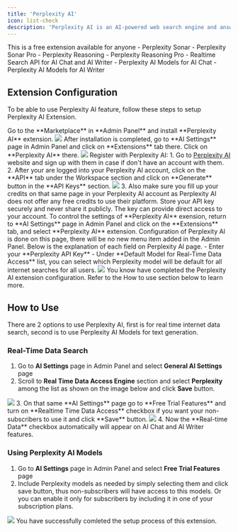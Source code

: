 ```yaml
---
title: 'Perplexity AI'
icon: list-check
description: 'Perplexity AI is an AI-powered web search engine and answer engine that uses advanced language models to interpret natural language queries, search the internet in real time, and generate concise, cited answers in a conversational format'
---
```


<Check>
This is a free extension available for anyone
</Check>

<Card title="Included Perplexity Models" >
- Perplexity Sonar
- Perplexity Sonar Pro
- Perplexity Reasoning
- Perplexity Reasoning Pro
</Card>

<Card title="Supported features in Davinci AI" >
- Realtime Search API for AI Chat and AI Writer
- Perplexity AI Models for AI Chat
- Perplexity AI Models for AI Writer
</Card>

## Extension Configuration
To be able to use Perplexity AI feature, follow these steps to setup Perplexity AI Extension.

<Steps>
  <Step title="Step 1">
    Go to the **Marketplace** in **Admin Panel** and install **Perplexity AI** extension.     
    <img src="/images/extensions/perplexity/perplexity-1.png" />    
  </Step>
  <Step title="Step 2">
    After installation is completed, go to **AI Settings** page in Admin Panel and click on **Extensions** tab there. Click on **Perplexity AI** there. 
    <img src="/images/extensions/perplexity/perplexity-2.png" />
  </Step>
  <Step title="Step 3">
    Register with Perplexity AI:
    1. Go to <a href="https://www.perplexity.ai/" target="_blank">Perplexity AI</a> website and sign up with them in case if don't have an account with them.
    2. After your are logged into your Perplexity AI account, click on the **API** tab under the Workspace section and click on **Generate** button in the **API Keys** section. 
        <img src="/images/extensions/perplexity/perplexity-4.png" />
    3. Also make sure you fill up your credits on that same page in your Perplexity AI account as Perplexity AI does not offer any free credits to use their platform. 
        <Note>Store your API key securely and never share it publicly. The key can provide direct access to your account.</Note>
  </Step>
   <Step title="Step 4">
    To control the settings of **Perplexity AI** exension, return to **AI Settings** page in Admin Panel and click on the **Extensions** tab, and select **Perplexity AI** extension.
    Configuration of Perplexity AI is done on this page, there will be no new menu item added in the Admin Panel. Below is the explanation of each field on Perplexity AI page. 
    - Enter your **Perplexity API Key**
    - Under **Default Model for Real-Time Data Access** list, you can select which Perplexity model will be default for all internet searches for all users.  
    <img src="/images/extensions/perplexity/perplexity-3.png" />
  </Step>
  <Step title="Step 5">
    You know have completed the Perplexity AI extension configuration. Refer to the How to use section below to learn more.   
  </Step>
</Steps>

## How to Use
There are 2 options to use Perplexity AI, first is for real time internet data search, second is to use Perplexity AI Models for text generation. 

### Real-Time Data Search

1. Go to **AI Settings** page in Admin Panel and select **General AI Settings** page
2. Scroll to **Real Time Data Access Engine** section and select **Perplexity** among the list as shown on the image below and click **Save** button. 
<img src="/images/extensions/perplexity/perplexity-5.png" /> 
3. On that same **AI Settings** page go to **Free Trial Features** and turn on **Realtime Time Data Access** checkbox if you want your non-subscribers to use it and click **Save** button. 
<img src="/images/extensions/perplexity/perplexity-6.png" /> 
4. Now the **Real-time Data** checkbox automatically will appear on AI Chat and AI Writer features. 

### Using Perplexity AI Models

1. Go to **AI Settings** page in Admin Panel and select **Free Trial Features** page
2. Include Perplexity models as needed by simply selecting them and click save button, thus non-subscribers will have access to this models. Or you can enable it only for subscribers by including it in one of your subscription plans. 
<img src="/images/extensions/perplexity/perplexity-7.png" /> 



<Check>
You have successfully comleted the setup process of this extension.
</Check>



